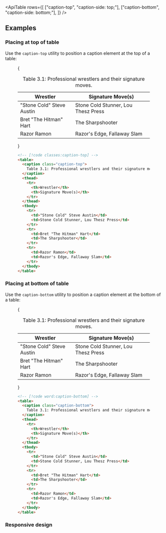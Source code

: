 

<ApiTable
  rows={[
    ["caption-top", "caption-side: top;"],
    ["caption-bottom", "caption-side: bottom;"],
  ]}
/>

## Examples

### Placing at top of table

Use the `caption-top` utility to position a caption element at the top of a table:

<Figure>

<Example padding={false}>
  {
    <div className="overflow-hidden px-4 py-8 sm:px-8">
      <table className="w-full table-auto border-collapse text-sm">
        <caption className="caption-top pb-4 text-xs text-gray-500 dark:text-gray-400">
          Table 3.1: Professional wrestlers and their signature moves.
        </caption>
        <thead>
          <tr>
            <th className="border border-gray-200 bg-gray-50 p-4 py-3 pl-8 text-left font-medium text-gray-400 dark:border-gray-600 dark:bg-gray-700 dark:text-gray-200">
              Wrestler
            </th>
            <th className="border border-gray-200 bg-gray-50 p-4 py-3 pr-8 text-left font-medium text-gray-400 dark:border-gray-600 dark:bg-gray-700 dark:text-gray-200">
              Signature Move(s)
            </th>
          </tr>
        </thead>
        <tbody className="bg-white dark:bg-gray-800">
          <tr>
            <td className="border border-gray-200 p-4 pl-8 text-gray-500 dark:border-gray-600 dark:text-gray-400">
              "Stone Cold" Steve Austin
            </td>
            <td className="border border-gray-200 p-4 pr-8 text-gray-500 dark:border-gray-600 dark:text-gray-400">
              Stone Cold Stunner, Lou Thesz Press
            </td>
          </tr>
          <tr>
            <td className="border border-gray-200 p-4 pl-8 text-gray-500 dark:border-gray-600 dark:text-gray-400">
              Bret "The Hitman" Hart
            </td>
            <td className="border border-gray-200 p-4 pr-8 text-gray-500 dark:border-gray-600 dark:text-gray-400">
              The Sharpshooter
            </td>
          </tr>
          <tr>
            <td className="border border-gray-200 p-4 pl-8 text-gray-500 dark:border-gray-600 dark:text-gray-400">
              Razor Ramon
            </td>
            <td className="border border-gray-200 p-4 pr-8 text-gray-500 dark:border-gray-600 dark:text-gray-400">
              Razor's Edge, Fallaway Slam
            </td>
          </tr>
        </tbody>
      </table>
    </div>
  }
</Example>

```html
<!-- [!code classes:caption-top] -->
<table>
  <caption class="caption-top">
    Table 3.1: Professional wrestlers and their signature moves.
  </caption>
  <thead>
    <tr>
      <th>Wrestler</th>
      <th>Signature Move(s)</th>
    </tr>
  </thead>
  <tbody>
    <tr>
      <td>"Stone Cold" Steve Austin</td>
      <td>Stone Cold Stunner, Lou Thesz Press</td>
    </tr>
    <tr>
      <td>Bret "The Hitman" Hart</td>
      <td>The Sharpshooter</td>
    </tr>
    <tr>
      <td>Razor Ramon</td>
      <td>Razor's Edge, Fallaway Slam</td>
    </tr>
  </tbody>
</table>
```

</Figure>

### Placing at bottom of table

Use the `caption-bottom` utility to position a caption element at the bottom of a table:

<Figure>

<Example padding={false}>
  {
    <div className="overflow-hidden px-4 py-8 sm:px-8">
      <table className="w-full table-auto border-collapse text-sm">
        <caption className="caption-bottom pt-4 text-xs text-gray-500 dark:text-gray-400">
          Table 3.1: Professional wrestlers and their signature moves.
        </caption>
        <thead>
          <tr>
            <th className="border border-gray-200 bg-gray-50 p-4 py-3 pl-8 text-left font-medium text-gray-400 dark:border-gray-600 dark:bg-gray-700 dark:text-gray-200">
              Wrestler
            </th>
            <th className="border border-gray-200 bg-gray-50 p-4 py-3 pr-8 text-left font-medium text-gray-400 dark:border-gray-600 dark:bg-gray-700 dark:text-gray-200">
              Signature Move(s)
            </th>
          </tr>
        </thead>
        <tbody className="bg-white dark:bg-gray-800">
          <tr>
            <td className="border border-gray-200 p-4 pl-8 text-gray-500 dark:border-gray-600 dark:text-gray-400">
              "Stone Cold" Steve Austin
            </td>
            <td className="border border-gray-200 p-4 pr-8 text-gray-500 dark:border-gray-600 dark:text-gray-400">
              Stone Cold Stunner, Lou Thesz Press
            </td>
          </tr>
          <tr>
            <td className="border border-gray-200 p-4 pl-8 text-gray-500 dark:border-gray-600 dark:text-gray-400">
              Bret "The Hitman" Hart
            </td>
            <td className="border border-gray-200 p-4 pr-8 text-gray-500 dark:border-gray-600 dark:text-gray-400">
              The Sharpshooter
            </td>
          </tr>
          <tr>
            <td className="border border-gray-200 p-4 pl-8 text-gray-500 dark:border-gray-600 dark:text-gray-400">
              Razor Ramon
            </td>
            <td className="border border-gray-200 p-4 pr-8 text-gray-500 dark:border-gray-600 dark:text-gray-400">
              Razor's Edge, Fallaway Slam
            </td>
          </tr>
        </tbody>
      </table>
    </div>
  }
</Example>

```html
<!-- [!code word:caption-bottom] -->
<table>
  <caption class="caption-bottom">
    Table 3.1: Professional wrestlers and their signature moves.
  </caption>
  <thead>
    <tr>
      <th>Wrestler</th>
      <th>Signature Move(s)</th>
    </tr>
  </thead>
  <tbody>
    <tr>
      <td>"Stone Cold" Steve Austin</td>
      <td>Stone Cold Stunner, Lou Thesz Press</td>
    </tr>
    <tr>
      <td>Bret "The Hitman" Hart</td>
      <td>The Sharpshooter</td>
    </tr>
    <tr>
      <td>Razor Ramon</td>
      <td>Razor's Edge, Fallaway Slam</td>
    </tr>
  </tbody>
</table>
```

</Figure>

### Responsive design

<ResponsiveDesign property="caption-side" element="caption" defaultClass="caption-top" featuredClass="caption-bottom" />
